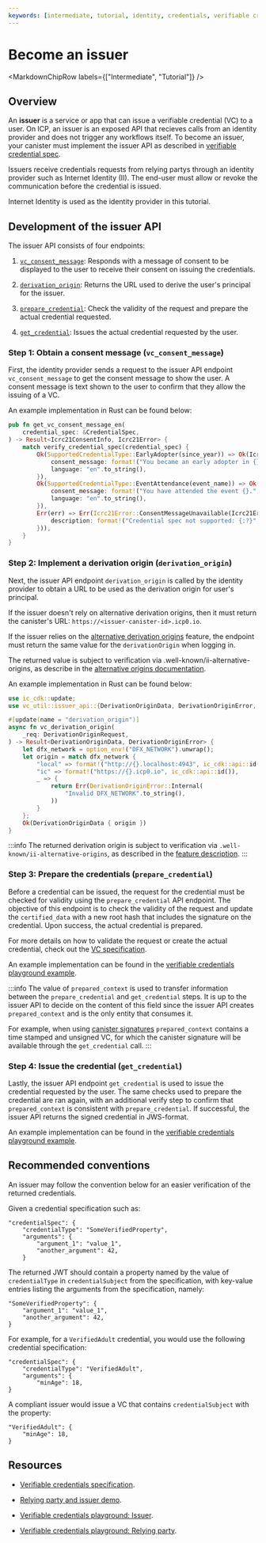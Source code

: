 ```yaml
---
keywords: [intermediate, tutorial, identity, credentials, verifiable credentials, issuer]
---
```



# Become an issuer

<MarkdownChipRow labels={["Intermediate", "Tutorial"]} />

## Overview

An **issuer** is a service or app that can issue a verifiable credential (VC) to a user. On ICP, an issuer is an exposed API that recieves calls from an identity provider and does not trigger any workflows itself. To become an issuer, your canister must implement the issuer API as described in [verifiable credential spec](https://github.com/dfinity/internet-identity/blob/main/docs/vc-spec.md).

Issuers receive credentials requests from relying partys through an identity provider such as Internet Identity (II). The end-user must allow or revoke the communication before the credential is issued.

Internet Identity is used as the identity provider in this tutorial.

## Development of the issuer API

The issuer API consists of four endpoints:

1. [`vc_consent_message`](https://github.com/dfinity/internet-identity/blob/main/docs/vc-spec.md#1-consent-message): Responds with a message of consent to be displayed to the user to receive their consent on issuing the credentials.

2. [`derivation_origin`](https://github.com/dfinity/internet-identity/blob/main/docs/vc-spec.md#2-derivation-origin): Returns the URL used to derive the user's principal for the issuer. 

3. [`prepare_credential`](https://github.com/dfinity/internet-identity/blob/main/docs/vc-spec.md#3-prepare-credential): Check the validity of the request and prepare the actual credential requested.

4. [`get_credential`](https://github.com/dfinity/internet-identity/blob/main/docs/vc-spec.md#4-get-credential): Issues the actual credential requested by the user.

### Step 1: Obtain a consent message (`vc_consent_message`)

First, the identity provider sends a request to the issuer API endpoint `vc_consent_message` to get the consent message to show the user. A consent message is text shown to the user to confirm that they allow the issuing of a VC.

An example implementation in Rust can be found below:

```rust
pub fn get_vc_consent_message_en(
    credential_spec: &CredentialSpec,
) -> Result<Icrc21ConsentInfo, Icrc21Error> {
    match verify_credential_spec(credential_spec) {
        Ok(SupportedCredentialType::EarlyAdopter(since_year)) => Ok(Icrc21ConsentInfo {
            consent_message: format!("You became an early adopter in {}.", since_year),
            language: "en".to_string(),
        }),
        Ok(SupportedCredentialType::EventAttendance(event_name)) => Ok(Icrc21ConsentInfo {
            consent_message: format!("You have attended the event {}.", event_name),
            language: "en".to_string(),
        }),
        Err(err) => Err(Icrc21Error::ConsentMessageUnavailable(Icrc21ErrorInfo {
            description: format!("Credential spec not supported: {:?}", err),
        })),
    }
}
```

### Step 2: Implement a derivation origin (`derivation_origin`)

Next, the issuer API endpoint `derivation_origin` is called by the identity provider to obtain a URL to be used as the derivation origin for user's principal.

If the issuer doesn't rely on alternative derivation origins, then it must return the canister's URL: `https://<issuer-canister-id>.icp0.io`.

If the issuer relies on the [alternative derivation origins](/docs/current/references/ii-spec#alternative-frontend-origins) feature, the endpoint must return the same value for the `derivationOrigin` when logging in.

The returned value is subject to verification via .well-known/ii-alternative-origins, as describe in the [alternative origins documentation](/docs/current/references/ii-spec#alternative-frontend-origins).


An example implementation in Rust can be found below:

```rust
use ic_cdk::update;
use vc_util::issuer_api::{DerivationOriginData, DerivationOriginError, DerivationOriginRequest};

#[update(name = "derivation_origin")]
async fn vc_derivation_origin(
    _req: DerivationOriginRequest,
) -> Result<DerivationOriginData, DerivationOriginError> {
    let dfx_network = option_env!("DFX_NETWORK").unwrap();
    let origin = match dfx_network {
        "local" => format!("http://{}.localhost:4943", ic_cdk::api::id()),
        "ic" => format!("https://{}.icp0.io", ic_cdk::api::id()),
        _ => {
            return Err(DerivationOriginError::Internal(
                "Invalid DFX_NETWORK".to_string(),
            ))
        }
    };
    Ok(DerivationOriginData { origin })
}
```

:::info
The returned derivation origin is subject to verification via `.well-known/ii-alternative-origins`, as described in the [feature description](https://internetcomputer.org/docs/current/references/ii-spec#alternative-frontend-origins).
:::

### Step 3: Prepare the credentials (`prepare_credential`)

Before a credential can be issued, the request for the credential must be checked for validity using the `prepare_credential` API endpoint. The objective of this endpoint is to check the validity of the request and update the `certified_data` with a new root hash that includes the signature on the credential. Upon success, the actual credential is prepared.

For more details on how to validate the request or create the actual credential, check out the [VC specification](https://github.com/dfinity/internet-identity/blob/main/docs/vc-spec.md).

An example implementation can be found in the [verifiable credentials playground example](https://github.com/dfinity/vc-playground/blob/b2f8cd5f5397b7b355b6503df5af3789834b79e9/issuer/src/main.rs#L557).

:::info
The value of `prepared_context` is used to transfer information between the `prepare_credential` and `get_credential` steps. It is up to the issuer API to decide on the content of this field since the issuer API creates `prepared_context` and is the only entity that consumes it.

For example, when using [canister signatures](https://internetcomputer.org/docs/current/references/ic-interface-spec#canister-signatures)
`prepared_context` contains a time stamped and unsigned VC, for which the canister signature will be available through the `get_credential` call.
:::

### Step 4: Issue the credential (`get_credential`)

Lastly, the issuer API endpoint `get_credential` is used to issue the credential requested by the user. The same checks used to prepare the credential are ran again, with an additional verify step to confirm that `prepared_context` is consistent with `prepare_credential`. If successful, the issuer API returns the signed credential in JWS-format.

An example implementation can be found in the [verifiable credentials playground example](https://github.com/dfinity/vc-playground/blob/b2f8cd5f5397b7b355b6503df5af3789834b79e9/issuer/src/main.rs#L557).

## Recommended conventions

An issuer may follow the convention below for an easier verification of the returned credentials.

Given a credential specification such as:

```
"credentialSpec": {
    "credentialType": "SomeVerifiedProperty",
    "arguments": {
        "argument_1": "value_1",
        "another_argument": 42,
    }
```

The returned JWT should contain a property named by the value of `credentialType` in `credentialSubject` from the specification, with key-value entries listing the arguments from the specification, namely:

```
"SomeVerifiedProperty": {
    "argument_1": "value_1",
    "another_argument": 42,
}
```

For example, for a `VerifiedAdult` credential, you would use the following credential specification: 

```
"credentialSpec": {
    "credentialType": "VerifiedAdult",
    "arguments": {
        "minAge": 18,
}
```

A compliant issuer would issue a VC that contains `credentialSubject` with the property:

```
"VerifiedAdult": {
    "minAge": 18,
}
```

## Resources

- [Verifiable credentials specification](https://github.com/dfinity/internet-identity/blob/main/docs/vc-spec.md).

- [Relying party and issuer demo](https://github.com/dfinity/vc-playground/blob/main/issuer/src/main.rs).

- [Verifiable credentials playground: Issuer](https://metaissuer.vc/).

- [Verifiable credentials playground: Relying party](https://relyingparty.vc/).
